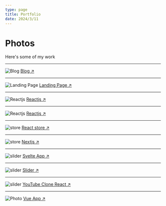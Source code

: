 ```yaml
---
type: page
title: Portfolio
date: 2024/3/11
---
```


# Photos

Here's some of my work


---
<Image
  src="/images/blog.png"
  alt="Blog"
  width={1125}
  height={750}
  priority
  className="next-image"
/>
[Blog ↗ ](https://a-sanchez-s.vercel.app/)

---
<Image
  src="/images/asanchexs.png"
  alt="Landing Page"
  width={1125}
  height={750}
  priority
  className="next-image"
/>
[Landing Page ↗ ](https://tarot-asanchexs.vercel.app/)

---
<Image
  src="/images/resort.png"
  alt="Reactjs"
  width={1125}
  height={750}
  priority
  className="next-image"
/>
[Reactjs ↗ ](https://react-resort-miguel.netlify.app/)

---
<Image
  src="/images/recipes.png"
  alt="Reactjs"
  width={1125}
  height={750}
  priority
  className="next-image"
/>
[Reactjs ↗ ](https://miguel-cooking-recipes.netlify.app/)

---
<Image
  src="/images/store.png"
  alt="store"
  width={1125}
  height={750}
  priority
  className="next-image"
/>
[React store ↗ ](https://react-phone-store-ecommerce-miguel.netlify.app/)

---
<Image
  src="/images/next.png"
  alt="store"
  width={1125}
  height={750}
  priority
  className="next-image"
/>
[Nextjs ↗ ](https://efata.netlify.app/)

---
<Image
  src="/images/svelte.png"
  alt="slider"
  width={1125}
  height={750}
  priority
  className="next-image"
/>
[Svelte App ↗ ](https://youtube-clone-react-materialui.netlify.app/)

---
<Image
  src="/images/slider.png"
  alt="slider"
  width={1125}
  height={750}
  priority
  className="next-image"
/>
[Slider ↗ ](https://pureinspiration.netlify.app/)

---
<Image
  src="/images/youtubeclone.png"
  alt="slider"
  width={1125}
  height={750}
  priority
  className="next-image"
/>
[YouTube Clone React ↗ ](https://youtube-clone-react-materialui.netlify.app/)

---

<Image
  src="/images/visos.png"
  alt="Photo"
  width={1125}
  height={750}
  priority
  className="next-image"
/>
[Vue App ↗ ](https://visosbeautysalon.com/)